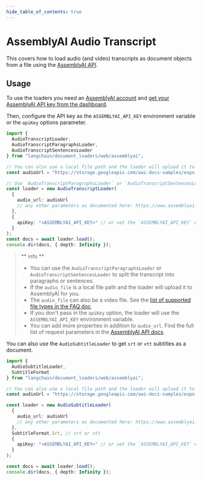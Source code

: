 ```yaml
---
hide_table_of_contents: true
---
```


# AssemblyAI Audio Transcript 

This covers how to load audio (and video) transcripts as document objects from a file using the [AssemblyAI API](https://www.assemblyai.com/docs/API%20reference/transcript).

## Usage

To use the loaders you need an [AssemblyAI account](https://www.assemblyai.com/dashboard/signup) and
[get your AssemblyAI API key from the dashboard](https://www.assemblyai.com/app/account).

Then, configure the API key as the `ASSEMBLYAI_API_KEY` environment variable or the `apiKey` options parameter.

```typescript
import {
  AudioTranscriptLoader,
  AudioTranscriptParagraphsLoader,
  AudioTranscriptSentencesLoader
} from "langchain/document_loaders/web/assemblyai";

// You can also use a local file path and the loader will upload it to AssemblyAI for you.
const audioUrl = "https://storage.googleapis.com/aai-docs-samples/espn.m4a";

// Use `AudioTranscriptParagraphsLoader` or `AudioTranscriptSentencesLoader` for splitting the transcript into paragraphs or sentences
const loader = new AudioTranscriptLoader(
  {
    audio_url: audioUrl
    // any other parameters as documented here: https://www.assemblyai.com/docs/API%20reference/transcript#create-a-transcript 
  },
  {
    apiKey: "<ASSEMBLYAI_API_KEY>" // or set the `ASSEMBLYAI_API_KEY` env variable
  }
);
const docs = await loader.load();
console.dir(docs, { depth: Infinity });
```

> ** info **
> - You can use the `AudioTranscriptParagraphsLoader` or `AudioTranscriptSentencesLoader` to split the transcript into paragraphs or sentences.
> - If the `audio_file` is a local file path and the loader will upload it to AssemblyAI for you.
> - The `audio_file` can also be a video file. See the [list of supported file types in the FAQ doc](https://www.assemblyai.com/docs/Concepts/faq#:~:text=file%20types%20are%20supported).
> - If you don't pass in the `apiKey` option, the loader will use the `ASSEMBLYAI_API_KEY` environment variable.
> - You can add more properties in addition to `audio_url`. Find the full list of request parameters in the [AssemblyAI API docs](https://www.assemblyai.com/docs/API%20reference/transcript#create-a-transcript).


You can also use the `AudioSubtitleLoader` to get `srt` or `vtt` subtitles as a document.

```typescript
import { 
  AudioSubtitleLoader, 
  SubtitleFormat 
} from "langchain/document_loaders/web/assemblyai";

// You can also use a local file path and the loader will upload it to AssemblyAI for you.
const audioUrl = "https://storage.googleapis.com/aai-docs-samples/espn.m4a";

const loader = new AudioSubtitleLoader(
  {
    audio_url: audioUrl
    // any other parameters as documented here: https://www.assemblyai.com/docs/API%20reference/transcript#create-a-transcript 
  },
  SubtitleFormat.Srt, // srt or vtt
  {
    apiKey: "<ASSEMBLYAI_API_KEY>" // or set the `ASSEMBLYAI_API_KEY` env variable
  }
);

const docs = await loader.load();
console.dir(docs, { depth: Infinity });
```
